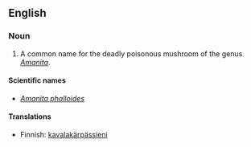 ==English==

===Noun===
{{wikipedia|Amanita phalloides}}
{{en-noun|sg=[[death]] [[cap]]}}

#A common name for the deadly poisonous mushroom of the genus ''[[Amanita]]''.

====Scientific names====
*''[[Amanita phalloides]]''

====Translations====
{{trans-top|''Amanita phalloides''}}
*Finnish: [[kavalakärpässieni]]
{{trans-mid}}
{{trans-bottom}}